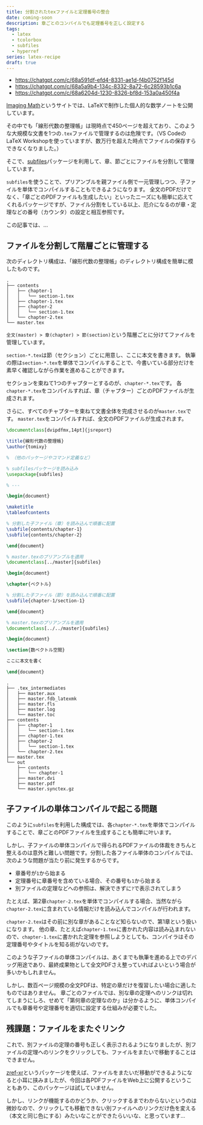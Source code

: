 ```yaml
---
title: 分割されたtexファイルと定理番号の整合
date: coming-soon
description: 章ごとのコンパイルでも定理番号を正しく設定する
tags:
  - latex
  - tcolorbox
  - subfiles
  - hyperref
series: latex-recipe
draft: true
---
```


- https://chatgpt.com/c/68a591df-efd4-8331-ae1d-f4b0752f145d
- https://chatgpt.com/c/68a5a9b4-134c-8332-8a72-6c28593b1c6a
- https://chatgpt.com/c/68a6204d-1230-8326-bf8d-153a0a450f4a

[Imaging Math](https://tomixyz-latex-notes.pages.dev/)というサイトでは、LaTeXで制作した個人的な数学ノートを公開しています。

その中でも「線形代数の整理帳」は現時点で450ページを超えており、このような大規模な文書を1つの`.tex`ファイルで管理するのは危険です。（VS CodeのLaTeX Workshopを使っていますが、数万行を超えた時点でファイルの保存すらできなくなりました。）

そこで、[subfiles](https://ctan.org/pkg/subfiles)パッケージを利用して、章、節ごとにファイルを分割して管理しています。

`subfiles`を使うことで、プリアンブルを親ファイル側で一元管理しつつ、子ファイルを単体でコンパイルすることもできるようになります。
全文のPDFだけでなく、「章ごとのPDFファイルも生成したい」といったニーズにも簡単に応えてくれるパッケージですが、ファイル分割をしている以上、厄介になるのが章・定理などの番号（カウンタ）の設定と相互参照です。

この記事では、…

## ファイルを分割して階層ごとに管理する

次のディレクトリ構成は、「線形代数の整理帳」のディレクトリ構成を簡単に模したものです。

```tree title="原稿のディレクトリ構成"
.
├── contents
│   ├── chapter-1
│   │   └── section-1.tex
│   ├── chapter-1.tex
│   ├── chapter-2
│   │   └── section-1.tex
│   └── chapter-2.tex
└── master.tex
```

`全文(master) > 章(chapter) > 節(section)`という階層ごとに分けてファイルを管理しています。

`section-*.tex`は節（セクション）ごとに用意し、ここに本文を書きます。
執筆の際は`section-*.tex`を単体でコンパイルすることで、今書いている部分だけを素早く確認しながら作業を進めることができます。

セクションを束ねて1つのチャプターとするのが、`chapter-*.tex`です。
各`chapter-*.tex`をコンパイルすれば、章（チャプター）ごとのPDFファイルが生成されます。

さらに、すべてのチャプターを束ねて文書全体を完成させるのが`master.tex`です。
`master.tex`をコンパイルすれば、全文のPDFファイルが生成されます。

```tex title="master.tex（全文を束ねるファイル）" showLineNumbers {8-9,18-20}
\documentclass[dvipdfmx,14pt]{jsreport}

\title{線形代数の整理帳}
\author{tomixy}

% （他のパッケージやコマンド定義など）

% subfilesパッケージを読み込み
\usepackage{subfiles}

% ---

\begin{document}

\maketitle
\tableofcontents

% 分割した子ファイル（章）を読み込んで順番に配置
\subfile{contents/chapter-1}
\subfile{contents/chapter-2}

\end{document}
```

```tex title="contents/chapter-1.tex（節を束ねた章ごとのファイル）" showLineNumbers {1-2,8-9}
% master.texのプリアンブルを適用
\documentclass[../master]{subfiles}

\begin{document}

\chapter{ベクトル}

% 分割した子ファイル（節）を読み込んで順番に配置
\subfile{chapter-1/section-1}

\end{document}
```

```tex title="contents/chapter-1/section-1.tex（節ごとの本文ファイル）" showLineNumbers {1-2}
% master.texのプリアンブルを適用
\documentclass[../../master]{subfiles}

\begin{document}

\section{数ベクトル空間}

ここに本文を書く

\end{document}
```

```tree title="master.texのビルド後のディレクトリ構造"
.
├── .tex_intermediates
│   ├── master.aux
│   ├── master.fdb_latexmk
│   ├── master.fls
│   ├── master.log
│   └── master.toc
├── contents
│   ├── chapter-1
│   │   └── section-1.tex
│   ├── chapter-1.tex
│   ├── chapter-2
│   │   └── section-1.tex
│   └── chapter-2.tex
├── master.tex
└── out
    ├── contents
    │   └── chapter-1
    ├── master.dvi
    ├── master.pdf
    └── master.synctex.gz
```

## 子ファイルの単体コンパイルで起こる問題

このように`subfiles`を利用した構成では、各`chapter-*.tex`を単体でコンパイルすることで、章ごとのPDFファイルを生成することも簡単に叶います。

しかし、子ファイルの単体コンパイルで得られるPDFファイルの体裁をきちんと整えるのは意外と難しい問題です。分割した各ファイル単体のコンパイルでは、次のような問題が当たり前に発生するからです。

- 章番号が`1`から始まる
- 定理番号に章番号を含めている場合、その番号も`1`から始まる
- 別ファイルの定理などへの参照は、解決できずに`?`で表示されてしまう

たとえば、第2章`chapter-2.tex`を単体でコンパイルする場合、当然ながら`chapter-2.tex`に含まれている情報だけを読み込んでコンパイルが行われます。

`chapter-2.tex`はその前に別な章があることなど知らないので、第1章という扱いになります。
他の章、たとえば`chapter-1.tex`に書かれた内容は読み込まれないので、`chapter-1.tex`に書かれた定理を参照しようとしても、コンパイラはその定理番号やタイトルを知る術がないのです。

このような子ファイルの単体コンパイルは、あくまでも執筆を進める上でのデバッグ用途であり、最終成果物として全文PDFさえ整っていればよいという場合が多いかもしれません。

しかし、数百ページ規模の全文PDFは、特定の章だけを復習したい場合に適したものではありません。
章ごとのファイルでは、別な章の定理へのリンクは切れてしまうにしろ、せめて「第何章の定理なのか」は分かるように、単体コンパイルでも章番号や定理番号を適切に設定する仕組みが必要でした。

## 残課題：ファイルをまたぐリンク

これで、別ファイルの定理の番号も正しく表示されるようになりましたが、別ファイルの定理へのリンクをクリックしても、ファイルをまたいで移動することはできません。

[zref-xr](todo)というパッケージを使えば、ファイルをまたいだ移動ができるようになると小耳に挟みましたが、今回は各PDFファイルをWeb上に公開するということもあり、このパッケージは試していません。

しかし、リンクが機能するのかどうか、クリックするまでわからないというのは微妙なので、クリックしても移動できない別ファイルへのリンクだけ色を変える（本文と同じ色にする）みたいなことができたらいいな、と思っています…
